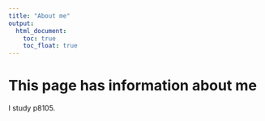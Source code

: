 ```yaml
---
title: "About me"
output: 
  html_document:
    toc: true
    toc_float: true
---
```


# This page has information about me

I study p8105.